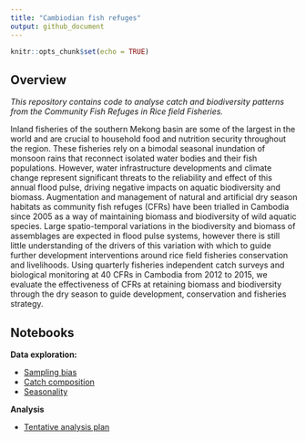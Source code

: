 ```yaml
---
title: "Cambiodian fish refuges"
output: github_document
---
```


```r
knitr::opts_chunk$set(echo = TRUE)
```

## Overview

*This repository contains code to analyse catch and biodiversity patterns from the Community Fish Refuges in Rice field Fisheries.*

Inland fisheries of the southern Mekong basin are some of the largest in the world and are crucial to household food and nutrition security throughout the region. These fisheries rely on a bimodal seasonal inundation of monsoon rains that reconnect isolated water bodies and their fish populations. However, water infrastructure developments and climate change represent significant threats to the reliability and effect of this annual flood pulse, driving negative impacts on aquatic biodiversity and biomass. Augmentation and management of natural and artificial dry season habitats as community fish refuges (CFRs) have been trialled in Cambodia since 2005 as a way of maintaining biomass and biodiversity of wild aquatic species. Large spatio-temporal variations in the biodiversity and biomass of assemblages are expected in flood pulse systems, however there is still little understanding of the drivers of this variation with which to guide further development interventions around rice field fisheries conservation and livelihoods. Using quarterly fisheries independent catch surveys and biological monitoring at 40 CFRs in Cambodia from 2012 to 2015, we evaluate the effectiveness of CFRs at retaining biomass and biodiversity through the dry season to guide development, conservation and fisheries strategy.

## Notebooks

**Data exploration:**

* [Sampling bias](notebooks/sampling-bias.md)
* [Catch composition](notebooks/catch-composition.md)
* [Seasonality](notebooks/seasonality.md)

**Analysis**

* [Tentative analysis plan](notebooks/analysis-plan.md)
